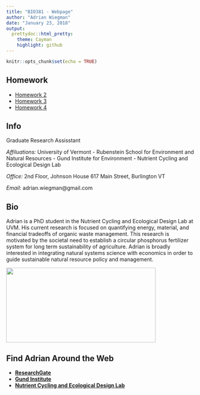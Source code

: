 ```yaml
---
title: "BIO381 - Webpage"
author: "Adrian Wiegman"
date: "January 23, 2018"
output:
  prettydoc::html_pretty:
    theme: Cayman
    highlight: github
---
```

```r
knitr::opts_chunk$set(echo = TRUE)
```
## Homework
 - [Homework 2](HW2/homework02.html)
 - [Homework 3](HW3/homework03.pdf)
 - [Homework 4](HW4/homework04.html)

## Info

Graduate Research Assisstant

*Affiluations:*
University of Vermont
  - Rubenstein School for Environment and Natural Resources
  - Gund Institute for Environment
  - Nutrient Cycling and Ecological Design Lab

*Office:* 
2nd Floor, Johnson House 617 Main Street, Burlington VT

*Email:* 
adrian.wiegman@gmail.com

## Bio

Adrian is a PhD student in the Nutrient Cycling and Ecological Design Lab at UVM. His current research is focused on quantifying energy, material, and financial tradeoffs of organic waste management. This research is motivated by the societal need to establish a circular phosphorus fertilizer system for long term sustainability of agriculture. Adrian is broadly interested in integrating natural systems science with economics in order to guide sustainable natural resource policy and management.


<img src="Adrian.jpg" width="400" height="200" />

## Find Adrian Around the Web 
- [**ResearchGate**](https://www.researchgate.net/profile/Adrian_Wiegman)
- [**Gund Institute**](https://www.uvm.edu/gund/profiles/adrian-wiegman)
- [**Nutrient Cycling and Ecological Design Lab**](http://nced.weebly.com/team.html)
